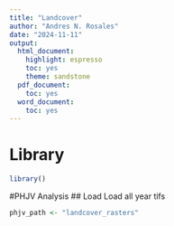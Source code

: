 ```yaml
---
title: "Landcover"
author: "Andres N. Rosales"
date: "2024-11-11"
output:
  html_document:
    highlight: espresso
    toc: yes
    theme: sandstone
  pdf_document:
    toc: yes
  word_document:
    toc: yes
---
```




# Library

```r
library()
```


#PHJV Analysis
## Load
Load all year tifs
```r
phjv_path <- "landcover_rasters"
```


